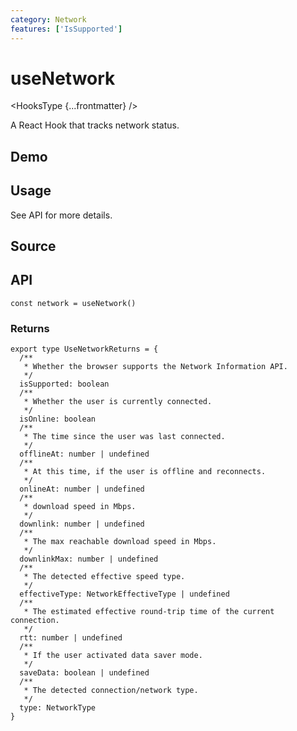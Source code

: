 ```yaml
---
category: Network
features: ['IsSupported']
---
```


# useNetwork


<HooksType {...frontmatter} />

A React Hook that tracks network status.

## Demo


<App />

## Usage

See API for more details.

## Source


<Source />

## API

```tsx
const network = useNetwork()
```

### Returns

```tsx
export type UseNetworkReturns = {
  /**
   * Whether the browser supports the Network Information API.
   */
  isSupported: boolean
  /**
   * Whether the user is currently connected.
   */
  isOnline: boolean
  /**
   * The time since the user was last connected.
   */
  offlineAt: number | undefined
  /**
   * At this time, if the user is offline and reconnects.
   */
  onlineAt: number | undefined
  /**
   * download speed in Mbps.
   */
  downlink: number | undefined
  /**
   * The max reachable download speed in Mbps.
   */
  downlinkMax: number | undefined
  /**
   * The detected effective speed type.
   */
  effectiveType: NetworkEffectiveType | undefined
  /**
   * The estimated effective round-trip time of the current connection.
   */
  rtt: number | undefined
  /**
   * If the user activated data saver mode.
   */
  saveData: boolean | undefined
  /**
   * The detected connection/network type.
   */
  type: NetworkType
}
```
